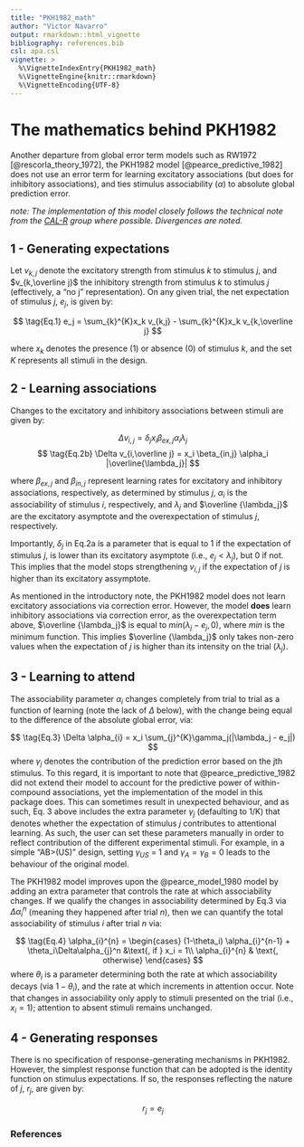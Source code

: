 ```yaml
---
title: "PKH1982_math"
author: "Victor Navarro"
output: rmarkdown::html_vignette
bibliography: references.bib
csl: apa.csl
vignette: >
  %\VignetteIndexEntry{PKH1982_math}
  %\VignetteEngine{knitr::rmarkdown}
  %\VignetteEncoding{UTF-8}
---
```


# The mathematics behind PKH1982

Another departure from global error term models such as RW1972 [@rescorla_theory_1972], the PKH1982 model [@pearce_predictive_1982] does not use an error term for learning excitatory associations (but does for inhibitory associations), and ties stimulus associability ($\alpha$) to absolute global prediction error.

*note: The implementation of this model closely follows the technical note from the [CAL-R](https://www.cal-r.org/index.php?id=PHsim) group where possible. Divergences are noted.*

## 1 - Generating expectations

Let $v_{k,j}$ denote the excitatory strength from stimulus $k$ to stimulus $j$, and $v_{k,\overline j}$ the inhibitory strength from stimulus $k$ to stimulus $j$ (effectively, a "no j" representation). On any given trial, the net expectation of stimulus $j$, $e_j$, is given by:

$$
\tag{Eq.1}
e_j = \sum_{k}^{K}x_k v_{k,j} - \sum_{k}^{K}x_k v_{k,\overline j}
$$

where $x_k$ denotes the presence (1) or absence (0) of stimulus $k$, and the set $K$ represents all stimuli in the design.

## 2 - Learning associations

Changes to the excitatory and inhibitory associations between stimuli are given by:

$$
\tag{Eq.2a}
\Delta v_{i,j} = \delta_jx_i \beta_{ex,j} \alpha_i \lambda_j
$$
$$
\tag{Eq.2b}
\Delta v_{i,\overline j} = x_i \beta_{in,j} \alpha_i  |\overline{\lambda_j}|
$$

where $\beta_{ex,j}$ and $\beta_{in,j}$ represent learning rates for excitatory and inhibitory associations, respectively, as determined by stimulus $j$, $\alpha_i$ is the associability of stimulus $i$, respectively, and $\lambda_j$ and $\overline {\lambda_j}$ are the excitatory asymptote and the overexpectation of stimulus $j$, respectively.

Importantly, $\delta_j$ in Eq.2a is a parameter that is equal to 1 if the expectation of stimulus $j$, is lower than its excitatory asymptote (i.e., $e_j < \lambda_j$), but 0 if not. This implies that the model stops strengthening $v_{i,j}$ if the expectation of $j$ is higher than its excitatory assymptote.

As mentioned in the introductory note, the PKH1982 model does not learn excitatory associations via correction error. However, the model **does** learn inhibitory associations via correction error, as the overexpectation term above, $\overline {\lambda_j}$ is equal to $min(\lambda_j - e_j, 0)$, where $min$ is the minimum function. This implies $\overline {\lambda_j}$ only takes non-zero values when the expectation of $j$ is higher than its intensity on the trial ($\lambda_j$).

## 3 - Learning to attend

The associability parameter $\alpha_i$ changes completely from trial to trial as a function of learning (note the lack of $\Delta$ below), with the change being equal to the difference of the absolute global error, via:

$$
\tag{Eq.3}
\Delta \alpha_{i} = x_i \sum_{j}^{K}\gamma_j(|\lambda_j - e_j|)
$$
where $\gamma_j$ denotes the contribution of the prediction error based on the jth stimulus. To this regard, it is important to note that @pearce_predictive_1982 did not extend their model to account for the predictive power of within-compound associations, yet the implementation of the model in this package does. This can sometimes result in unexpected behaviour, and as such, Eq. 3 above includes the extra parameter $\gamma_j$ (defaulting to 1/K) that denotes whether the expectation of stimulus $j$ contributes to attentional learning. As such, the user can set these parameters manually in order to reflect contribution of the different experimental stimuli. For example, in a simple "AB>(US)" design, setting $\gamma_{US}$ = 1 and $\gamma_{A} = \gamma_{B} = 0$ leads to the behaviour of the original model.

The PKH1982 model improves upon the @pearce_model_1980 model by adding an extra parameter that controls the rate at which associability changes. If we qualify the changes in associability determined by Eq.3 via $\Delta\alpha_{i}^{n}$ (meaning they happened after trial $n$), then we can quantify the total associability of stimulus $i$ after trial $n$ via:

$$
\tag{Eq.4}
\alpha_{i}^{n} = 
\begin{cases}
  (1-\theta_i) \alpha_{i}^{n-1} + \theta_i\Delta\alpha_{j}^n &\text{, if } x_i = 1\\
  \alpha_{i}^{n} & \text{, otherwise}
\end{cases}
$$
where $\theta_i$ is a parameter determining both the rate at which associability decays (via $1-\theta_i$), and the rate at which increments in attention occur. Note that changes in associability only apply to stimuli presented on the trial (i.e., $x_i = 1$); attention to absent stimuli remains unchanged.

## 4 - Generating responses

There is no specification of response-generating mechanisms in PKH1982. However, the simplest response function that can be adopted is the identity function on stimulus expectations. If so, the responses reflecting the nature of $j$, $r_j$, are given by:


$$
\tag{Eq.5}
r_j = e_j
$$

### References
